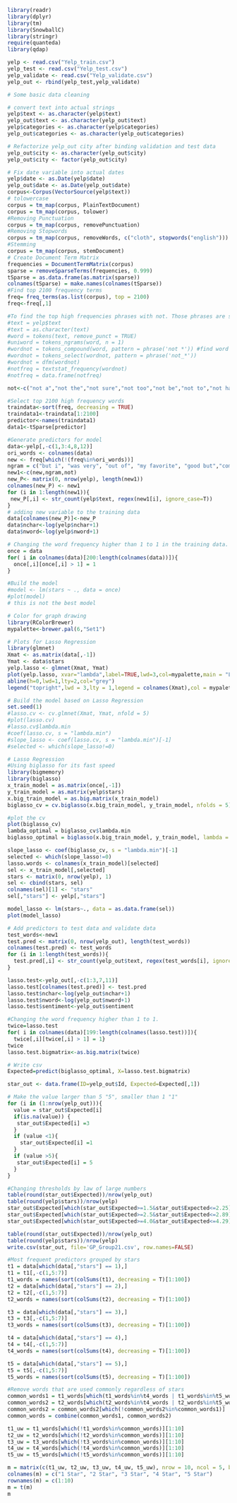 
```r
library(readr)
library(dplyr)
library(tm)
library(SnowballC)
library(stringr)
require(quanteda)
library(qdap)
```

```r
yelp <- read.csv("Yelp_train.csv")
yelp_test <- read.csv("Yelp_test.csv")
yelp_validate <- read.csv("Yelp_validate.csv")
yelp_out <- rbind(yelp_test,yelp_validate)
```

```r
# Some basic data cleaning

# convert text into actual strings
yelp$text <- as.character(yelp$text)
yelp_out$text <- as.character(yelp_out$text)
yelp$categories <- as.character(yelp$categories)
yelp_out$categories <- as.character(yelp_out$categories)

# Refactorize yelp_out city after binding validation and test data
yelp_out$city <- as.character(yelp_out$city)
yelp_out$city <- factor(yelp_out$city)

# Fix date variable into actual dates
yelp$date <- as.Date(yelp$date)
yelp_out$date <- as.Date(yelp_out$date)
corpus<-Corpus(VectorSource(yelp$text))
# tolowercase
corpus = tm_map(corpus, PlainTextDocument)
corpus = tm_map(corpus, tolower)
#Removing Punctuation
corpus = tm_map(corpus, removePunctuation)
#Removing Stopwords
corpus = tm_map(corpus, removeWords, c("cloth", stopwords("english")))
#Stemming
corpus = tm_map(corpus, stemDocument)
# Create Document Term Matrix
frequencies = DocumentTermMatrix(corpus)
sparse = removeSparseTerms(frequencies, 0.999)
tSparse = as.data.frame(as.matrix(sparse))
colnames(tSparse) = make.names(colnames(tSparse))
#Find top 2100 frequency terms
freq= freq_terms(as.list(corpus), top = 2100)
freq<-freq[,1]
```


```r
#To find the top high frequencies phrases with not. Those phrases are saved as not.
#text = yelp$text
#text = as.character(text)
#word = tokens(text, remove_punct = TRUE)
#uniword = tokens_ngrams(word, n = 1)
#wordnot = tokens_compound(word, pattern = phrase('not *')) #find word combined with "not"
#wordnot = tokens_select(wordnot, pattern = phrase('not_*'))
#wordnot = dfm(wordnot)
#notfreq = textstat_frequency(wordnot)
#notfreq = data.frame(notfreq) 
```

```r
not<-c("not a","not the","not sure","not too","not be","not to","not have","not_as","not only","not even","not bad","not great","not good", "not that","not worth","not really","not much","not like","not my","not just","not in","not disappoint","not recommend","not going","not impressed","not for","not disappointed","not go","not been","not at","not get","not quite","not enough","not what","not one","not overly","not on","not come","not an","not busy","not being","not your","not eat", "not order","not all", "not know", "not something","not want","not return","not super","not make", "not i","not take","not fresh","not taste","not many","not greasy","not amazing", "not hot","not particularly","not seem", "not exactly", "not spicy","not having", "not over", "not getting","not always","not give","not had","not cheap","not feel", "not from","not there","not try","not terrible", "not nearly","not authentic","not this","not necessarily","not expecting","not see","not because","not happy", "not find","not up", "not saying","not spectacular","not here","not care", "not enjoy","not but","not available","not do","not yet","not live","not cooked","not once","not their",  "not usually", "not let","not well",  "not giving", "not overwhelming","not it","not made", "not stop", "not believe", "not cool",  "not open","not anything","not friendly","not look","not our", "not leave", "not fancy", "not coming","not dry","not into", "not tried","not expect","not offer","not crowded","not terribly","not better","not outstanding", "not crispy", "not think","not work","not huge","not 5","not overpowering", "not trying","not understand","not impressive","not actually","not with", "not need","not memorable","not knowing","not crazy","not out", "not overbearing","not everyone","not accept","not we","not when","not waste","not say","not more", "not finish","not bring","not use","not and", "not feeling","not normally","not serve","not wanting","not tell","not miss", "not entirely","not skimp","not any","not complaining","not ask","not ordering", "not horrible","not looking","not true","not hesitate","not used","not wait","not interested","not recommended","not heavy","not real","not familiar",  "not seasoned","not least","not exceptional","not packed","not hard","not deliver","not ever","not some","not including","not given","not eating","not by","not they","not often", "not able", "not taking","not ready", "not served", "not put",  "not full", "not far" ,"not love","not easy", "not working","not how" ,"not fantastic","not overcooked", "not about", "not forget","not you","not received","not soggy","not ideal","not kidding" , "not regret","not bother","not clean","not if","not_perfect","not_doing","not salty","not big","not found","not large","not pay", "not receive", "not acceptable","not check", "not excellent","not match", "not done","not offered" ,"not completely","not every", "not mind", "not asking","not surprised","not expensive","not it's","not listed","not of", "not willing","not allow","not right", "not especially","not cold","not sit", "not supposed","not likely", "not warm","not happen","not sweet","not $","not flavorful")
```


```r
#Select top 2100 high frequency words 
traindata<-sort(freq, decreasing = TRUE)
traindata1<-traindata[1:2100]
predictor<-names(traindata1)
data1<-tSparse[predictor]
```

```r
#Generate predictors for model
data<-yelp[,-c(1,3:4,8,12)]
ori_words <- colnames(data)
new <- freq[which(!(freq%in%ori_words))]
ngram = c("but i", "was very", "out of", "my favorite", "good but","come back", "ice cream", "old fashioned")
new1<-c(new,ngram,not)
new_P<- matrix(0, nrow(yelp), length(new1))
colnames(new_P) <- new1
for (i in 1:length(new1)){
 new_P[,i] <- str_count(yelp$text, regex(new1[i], ignore_case=T)) 
}
# adding new variable to the training data
data[colnames(new_P)]<-new_P
data$nchar<-log(yelp$nchar+1)
data$nword<-log(yelp$nword+1)

# Changing the word frequency higher than 1 to 1 in the training data.
once = data
for( i in colnames(data)[200:length(colnames(data))]){
  once[,i][once[,i] > 1] = 1
}

#Build the model
#model <- lm(stars ~ ., data = once)
#plot(model)
# this is not the best model
```

```r
# Color for graph drawing
library(RColorBrewer)
mypalette<-brewer.pal(6,"Set1")

# Plots for Lasso Regression
library(glmnet)
Xmat <- as.matrix(data[,-1])
Ymat <- data$stars
yelp.lasso <- glmnet(Xmat, Ymat)
plot(yelp.lasso, xvar="lambda",label=TRUE,lwd=3,col=mypalette,main = "Lasso Regression")
abline(h=0,lwd=1,lty=2,col="grey")
legend("topright",lwd = 3,lty = 1,legend = colnames(Xmat),col = mypalette, cex = 0.5)

# Build the model based on Lasso Regression 
set.seed(1)
#lasso.cv <- cv.glmnet(Xmat, Ymat, nfold = 5)
#plot(lasso.cv)
#lasso.cv$lambda.min
#coef(lasso.cv, s = "lambda.min")
#slope_lasso <- coef(lasso.cv, s = "lambda.min")[-1]
#selected <- which(slope_lasso!=0)
```

```r
# Lasso Regression
#Using biglasso for its fast speed
library(bigmemory)
library(biglasso)
x_train_model = as.matrix(once[,-1])
y_train_model = as.matrix(yelp$stars)
x.big_train_model = as.big.matrix(x_train_model)
biglasso_cv = cv.biglasso(x.big_train_model, y_train_model, nfolds = 5)
```

```r
#plot the cv
plot(biglasso_cv)
lambda_optimal = biglasso_cv$lambda.min
biglasso_optimal = biglasso(x.big_train_model, y_train_model, lambda = lambda_optimal)
```

```r
slope_lasso <- coef(biglasso_cv, s = "lambda.min")[-1]
selected <- which(slope_lasso!=0)
lasso.words <- colnames(x_train_model)[selected]
sel <- x_train_model[,selected]
stars <- matrix(0, nrow(yelp), 1)
sel <- cbind(stars, sel)
colnames(sel)[1] <- "stars"
sel[,"stars"] <- yelp[,"stars"]
```



```r
model_lasso <- lm(stars~., data = as.data.frame(sel))
plot(model_lasso)
```


```r
# Add predictors to test data and validate data
test_words<-new1
test.pred <- matrix(0, nrow(yelp_out), length(test_words))
colnames(test.pred) <- test_words
for (i in 1:length(test_words)){
  test.pred[,i] <- str_count(yelp_out$text, regex(test_words[i], ignore_case=T))
}

lasso.test<-yelp_out[,-c(1:3,7,11)]
lasso.test[colnames(test.pred)] <- test.pred
lasso.test$nchar<-log(yelp_out$nchar+1)
lasso.test$nword<-log(yelp_out$nword+1)
lasso.test$sentiment<-yelp_out$sentiment

#Changing the word frequency higher than 1 to 1.
twice=lasso.test
for( i in colnames(data)[199:length(colnames(lasso.test))]){
  twice[,i][twice[,i] > 1] = 1}
twice
lasso.test.bigmatrix<-as.big.matrix(twice)
```

```r
# Write csv
Expected=predict(biglasso_optimal, X=lasso.test.bigmatrix)

star_out <- data.frame(ID=yelp_out$Id, Expected=Expected[,1])

# Make the value larger than 5 "5", smaller than 1 "1"
for (i in (1:nrow(yelp_out))){
  value = star_out$Expected[i]
  if(is.na(value)) {
   star_out$Expected[i] =3
  }
  if (value <1){
    star_out$Expected[i] =1
  }
  if (value >5){
   star_out$Expected[i] = 5
  }
}

#Changing thresholds by law of large numbers
table(round(star_out$Expected))/nrow(yelp_out)
table(round(yelp$stars))/nrow(yelp)
star_out$Expected[which(star_out$Expected>=1.5&star_out$Expected<=2.25)]=1.49
star_out$Expected[which(star_out$Expected>=2.5&star_out$Expected<=2.89)]=2.49
star_out$Expected[which(star_out$Expected>=4.0&star_out$Expected<=4.29)]=4.51

table(round(star_out$Expected))/nrow(yelp_out)
table(round(yelp$stars))/nrow(yelp)
write.csv(star_out, file='GP_Group21.csv', row.names=FALSE)
```


```r
#Most frequent predictors grouped by stars
t1 = data[which(data[,"stars"] == 1),]
t1 = t1[,-c(1,5:7)]
t1_words = names(sort(colSums(t1), decreasing = T)[1:100])
t2 = data[which(data[,"stars"] == 2),]
t2 = t2[,-c(1,5:7)]
t2_words = names(sort(colSums(t2), decreasing = T)[1:100])

t3 = data[which(data[,"stars"] == 3),]
t3 = t3[,-c(1,5:7)]
t3_words = names(sort(colSums(t3), decreasing = T)[1:100])

t4 = data[which(data[,"stars"] == 4),]
t4 = t4[,-c(1,5:7)]
t4_words = names(sort(colSums(t4), decreasing = T)[1:100])

t5 = data[which(data[,"stars"] == 5),]
t5 = t5[,-c(1,5:7)]
t5_words = names(sort(colSums(t5), decreasing = T)[1:100])

#Remove words that are used commonly regardless of stars
common_words1 = t1_words[which(t1_words%in%t4_words | t1_words%in%t5_words)]
common_words2 = t2_words[which(t2_words%in%t4_words | t2_words%in%t5_words)]
common_words2 = common_words2[which(!common_words2%in%common_words1)]
common_words = combine(common_words1, common_words2)

t1_uw = t1_words[which(!t1_words%in%common_words)][1:10]
t2_uw = t2_words[which(!t2_words%in%common_words)][1:10]
t3_uw = t3_words[which(!t3_words%in%common_words)][1:10]
t4_uw = t4_words[which(!t4_words%in%common_words)][1:10]
t5_uw = t5_words[which(!t5_words%in%common_words)][1:10]

m = matrix(c(t1_uw, t2_uw, t3_uw, t4_uw, t5_uw), nrow = 10, ncol = 5, byrow = F)
colnames(m) = c("1 Star", "2 Star", "3 Star", "4 Star", "5 Star")
rownames(m) = c(1:10)
m = t(m)
m
```
 
 
 
 
 
 